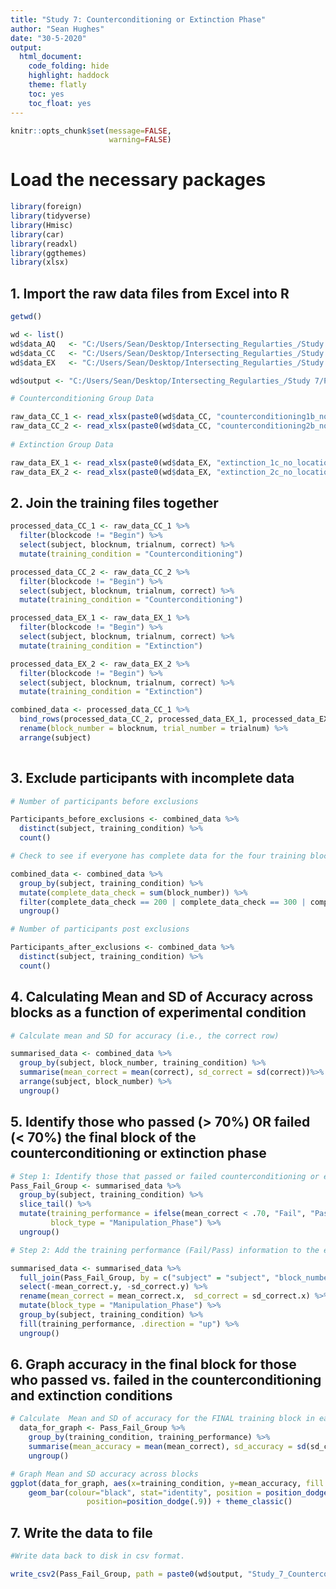 ```yaml
---
title: "Study 7: Counterconditioning or Extinction Phase"
author: "Sean Hughes"
date: "30-5-2020"
output: 
  html_document:
    code_folding: hide
    highlight: haddock
    theme: flatly
    toc: yes 
    toc_float: yes
---
```


```r
knitr::opts_chunk$set(message=FALSE,
                      warning=FALSE)
```


# Load the necessary packages

```r
library(foreign)
library(tidyverse)
library(Hmisc)
library(car)
library(readxl)
library(ggthemes)
library(xlsx)
```

## 1. Import the raw data files from Excel into R

```r

getwd()

wd <- list()
wd$data_AQ   <- "C:/Users/Sean/Desktop/Intersecting_Regularties_/Study 7/Raw_Data/1_Acquisition_Only_Data/"
wd$data_CC   <- "C:/Users/Sean/Desktop/Intersecting_Regularties_/Study 7/Raw_Data/2_Counterconditioning_Data/"
wd$data_EX   <- "C:/Users/Sean/Desktop/Intersecting_Regularties_/Study 7/Raw_Data/3_Extinction_Data/"

wd$output <- "C:/Users/Sean/Desktop/Intersecting_Regularties_/Study 7/Processed_Data/"

# Counterconditioning Group Data

raw_data_CC_1 <- read_xlsx(paste0(wd$data_CC, "counterconditioning1b_no_location_raw.xlsx"), col_names = TRUE)
raw_data_CC_2 <- read_xlsx(paste0(wd$data_CC, "counterconditioning2b_no_location_raw.xlsx"), col_names = TRUE)
  
# Extinction Group Data

raw_data_EX_1 <- read_xlsx(paste0(wd$data_EX, "extinction_1c_no_location_19_04_05.xlsx"), col_names = TRUE)
raw_data_EX_2 <- read_xlsx(paste0(wd$data_EX, "extinction_2c_no_location_19_04_05.xlsx"), col_names = TRUE)


```

## 2. Join the training files together

```r

processed_data_CC_1 <- raw_data_CC_1 %>% 
  filter(blockcode != "Begin") %>% 
  select(subject, blocknum, trialnum, correct) %>%
  mutate(training_condition = "Counterconditioning")

processed_data_CC_2 <- raw_data_CC_2 %>% 
  filter(blockcode != "Begin") %>% 
  select(subject, blocknum, trialnum, correct) %>%
  mutate(training_condition = "Counterconditioning")

processed_data_EX_1 <- raw_data_EX_1 %>% 
  filter(blockcode != "Begin") %>% 
  select(subject, blocknum, trialnum, correct) %>%
  mutate(training_condition = "Extinction")

processed_data_EX_2 <- raw_data_EX_2 %>% 
  filter(blockcode != "Begin") %>% 
  select(subject, blocknum, trialnum, correct) %>% 
  mutate(training_condition = "Extinction")

combined_data <- processed_data_CC_1 %>% 
  bind_rows(processed_data_CC_2, processed_data_EX_1, processed_data_EX_2) %>%
  rename(block_number = blocknum, trial_number = trialnum) %>% 
  arrange(subject)
  

```

## 3. Exclude participants with incomplete data

```r

# Number of participants before exclusions

Participants_before_exclusions <- combined_data %>% 
  distinct(subject, training_condition) %>% 
  count()

# Check to see if everyone has complete data for the four training blocks - if block_number = 280 then they do. Otherwise they do not. If they do not then remove them 

combined_data <- combined_data %>%
  group_by(subject, training_condition) %>% 
  mutate(complete_data_check = sum(block_number)) %>%
  filter(complete_data_check == 200 | complete_data_check == 300 | complete_data_check == 440 | complete_data_check == 600) %>%
  ungroup() 

# Number of participants post exclusions

Participants_after_exclusions <- combined_data %>% 
  distinct(subject, training_condition) %>% 
  count()


```

## 4. Calculating Mean and SD of Accuracy across blocks as a function of experimental condition

```r

# Calculate mean and SD for accuracy (i.e., the correct row) 

summarised_data <- combined_data %>%
  group_by(subject, block_number, training_condition) %>% 
  summarise(mean_correct = mean(correct), sd_correct = sd(correct))%>%
  arrange(subject, block_number) %>%
  ungroup()

```

## 5. Identify those who passed (> 70%) OR failed (< 70%) the final block of the counterconditioning or extinction phase 

```r

# Step 1: Identify those that passed or failed counterconditioning or extinction
Pass_Fail_Group <- summarised_data %>%
  group_by(subject, training_condition) %>%
  slice_tail() %>%
  mutate(training_performance = ifelse(mean_correct < .70, "Fail", "Pass"),
         block_type = "Manipulation_Phase") %>%
  ungroup()

# Step 2: Add the training performance (Fail/Pass) information to the entire data

summarised_data <- summarised_data %>% 
  full_join(Pass_Fail_Group, by = c("subject" = "subject", "block_number" = "block_number", "training_condition" = "training_condition")) %>%
  select(-mean_correct.y, -sd_correct.y) %>%
  rename(mean_correct = mean_correct.x,  sd_correct = sd_correct.x) %>%
  mutate(block_type = "Manipulation_Phase") %>%
  group_by(subject, training_condition) %>%
  fill(training_performance, .direction = "up") %>%
  ungroup()

```


## 6. Graph accuracy in the final block for those who passed vs. failed in the counterconditioning and extinction conditions

```r

# Calculate  Mean and SD of accuracy for the FINAL training block in each experimental condition
  data_for_graph <- Pass_Fail_Group %>% 
    group_by(training_condition, training_performance) %>% 
    summarise(mean_accuracy = mean(mean_correct), sd_accuracy = sd(sd_correct)) %>%
    ungroup()

# Graph Mean and SD accuracy across blocks
ggplot(data_for_graph, aes(x=training_condition, y=mean_accuracy, fill = training_performance)) +
    geom_bar(colour="black", stat="identity", position = position_dodge()) + geom_errorbar(aes(ymin=mean_accuracy-sd_accuracy, ymax=mean_accuracy+sd_accuracy), width=.2,
                 position=position_dodge(.9)) + theme_classic()

```

## 7. Write the data to file

```r
#Write data back to disk in csv format.

write_csv2(Pass_Fail_Group, path = paste0(wd$output, "Study_7_Counterconditioning_Extinction_Phase.csv"))

```



